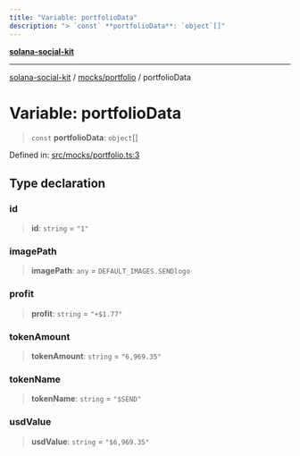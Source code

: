 ```yaml
---
title: "Variable: portfolioData"
description: "> `const` **portfolioData**: `object`[]"
---
```


[**solana-social-kit**](../../../README.mdx)

***

[solana-social-kit](../../../README.mdx) / [mocks/portfolio](../README.mdx) / portfolioData

# Variable: portfolioData

> `const` **portfolioData**: `object`[]

Defined in: [src/mocks/portfolio.ts:3](https://github.com/SendArcade/solana-social-starter/blob/03568260ca96ed63f77049843c721de1cb011893/src/mocks/portfolio.ts#L3)

## Type declaration

### id

> **id**: `string` = `"1"`

### imagePath

> **imagePath**: `any` = `DEFAULT_IMAGES.SENDlogo`

### profit

> **profit**: `string` = `"+$1.77"`

### tokenAmount

> **tokenAmount**: `string` = `"6,969.35"`

### tokenName

> **tokenName**: `string` = `"$SEND"`

### usdValue

> **usdValue**: `string` = `"$6,969.35"`
